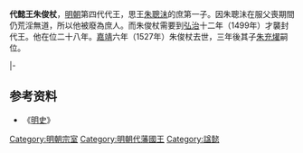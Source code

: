 '''代懿王朱俊杖'''{{BD|1480年||1527年||catIdx=Z朱}}，[[明朝|明朝]]第四代代王，思王[[朱聰沬|朱聰沬]]的庶第一子。因朱聰沬在服父喪期間仍荒淫無道，所以他被廢為庶人。而朱俊杖需要到[[弘治|弘治]]十二年（1499年）才襲封代王。他在位二十八年。[[嘉靖|嘉靖]]六年（1527年）朱俊杖去世，三年後其子[[朱充燿|朱充燿]]嗣位。

{{s-start}}
{{s-before|祖父惠王[[朱成鍊|朱成鍊]]}}
{{s-ttl|rows=2|title=[[明朝藩王列表_(代王系)|明代國國王]]|years=1499年－1527年}}
{{s-after|rows=2|子昭王[[朱充燿|朱充燿]]}}
|-
{{s-before|叔[[朱聰涓|朱聰涓]]|代府[[宗理|宗理]]}}
{{end}}

==参考资料==
*《[[明史|明史]]》

[[Category:明朝宗室|Category:明朝宗室]]
[[Category:明朝代藩國王|Category:明朝代藩國王]]
[[Category:諡懿|Category:諡懿]]
{{明朝人物小作品}}